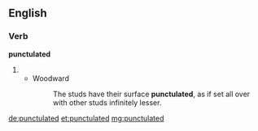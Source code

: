 ==English==

===Verb===
'''punctulated'''

# {{past of|punctulate}}
#* Woodward
#*: The studs have their surface '''punctulated''', as if set all over with other studs infinitely lesser.

[[de:punctulated]]
[[et:punctulated]]
[[mg:punctulated]]